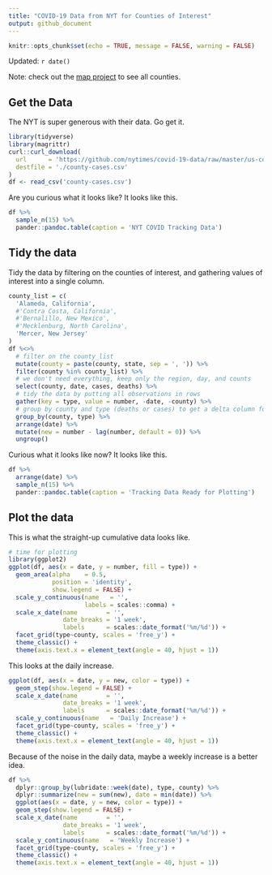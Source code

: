 ```yaml
---
title: "COVID-19 Data from NYT for Counties of Interest"
output: github_document
---
```


```r
knitr::opts_chunk$set(echo = TRUE, message = FALSE, warning = FALSE)
```

Updated: `r date()`

Note: check out the [map project](./map.md) to see all counties.

## Get the Data

The NYT is super generous with their data. Go get it.

```r
library(tidyverse)
library(magrittr)
curl::curl_download(
  url      = 'https://github.com/nytimes/covid-19-data/raw/master/us-counties.csv',
  destfile = './county-cases.csv'
)
df <- read_csv('county-cases.csv') 
```

Are you curious what it looks like? It looks like this.

```r
df %>%
  sample_n(15) %>%
  pander::pandoc.table(caption = 'NYT COVID Tracking Data')
```

## Tidy the data

Tidy the data by filtering on the counties of interest, and gathering values of interest into a single column.

```r
county_list = c(
  'Alameda, California', 
  #'Contra Costa, California', 
  #'Bernalillo, New Mexico', 
  #'Mecklenburg, North Carolina',
  'Mercer, New Jersey'
)
df %<>%
  # filter on the county_list
  mutate(county = paste(county, state, sep = ', ')) %>%
  filter(county %in% county_list) %>% 
  # we don't need everything, keep only the region, day, and counts
  select(county, date, cases, deaths) %>%
  # tidy the data by putting all observations in rows
  gather(key = type, value = number, -date, -county) %>%
  # group by county and type (deaths or cases) to get a delta column for new cases in a day
  group_by(county, type) %>%
  arrange(date) %>%
  mutate(new = number - lag(number, default = 0)) %>%
  ungroup()
```

Curious what it looks like now? It looks like this.

```r
df %>%
  arrange(date) %>%
  sample_n(15) %>%
  pander::pandoc.table(caption = 'Tracking Data Ready for Plotting')
```

## Plot the data

This is what the straight-up cumulative data looks like.

```r
# time for plotting
library(ggplot2)
ggplot(df, aes(x = date, y = number, fill = type)) +
  geom_area(alpha    = 0.5,
            position = 'identity',
            show.legend = FALSE) +
  scale_y_continuous(name   = '',
                     labels = scales::comma) +
  scale_x_date(name        = '',
               date_breaks = '1 week',
               labels      = scales::date_format('%m/%d')) +
  facet_grid(type~county, scales = 'free_y') +
  theme_classic() +
  theme(axis.text.x = element_text(angle = 40, hjust = 1))
```

This looks at the daily increase.

```r
ggplot(df, aes(x = date, y = new, color = type)) +
  geom_step(show.legend = FALSE) +
  scale_x_date(name        = '',
               date_breaks = '1 week',
               labels      = scales::date_format('%m/%d')) +
  scale_y_continuous(name   = 'Daily Increase') +
  facet_grid(type~county, scales = 'free_y') +
  theme_classic() +
  theme(axis.text.x = element_text(angle = 40, hjust = 1))
```

Because of the noise in the daily data, maybe a weekly increase is a better idea.
```r
df %>% 
  dplyr::group_by(lubridate::week(date), type, county) %>% 
  dplyr::summarize(new = sum(new), date = min(date)) %>%
  ggplot(aes(x = date, y = new, color = type)) +
  geom_step(show.legend = FALSE) +
  scale_x_date(name        = '',
               date_breaks = '1 week',
               labels      = scales::date_format('%m/%d')) +
  scale_y_continuous(name   = 'Weekly Increase') +
  facet_grid(type~county, scales = 'free_y') +
  theme_classic() +
  theme(axis.text.x = element_text(angle = 40, hjust = 1))
```